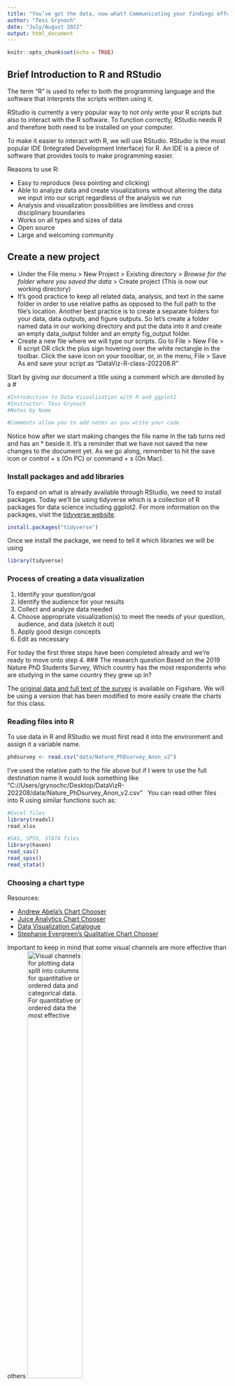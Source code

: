 ---
title: "You’ve got the data, now what? Communicating your findings effectively and reproducibly using charts produced with R and ggplot2"
author: "Tess Grynoch"
date: "July/August 2022"
output: html_document
---

```{r setup, include=FALSE}
knitr::opts_chunk$set(echo = TRUE)
```

## Brief Introduction to R and RStudio
The term "R" is used to refer to both the programming language and the software that interprets the scripts written using it.

RStudio is currently a very popular way to not only write your R scripts but also to interact with the R software. To function correctly, RStudio needs R and therefore both need to be installed on your computer.

To make it easier to interact with R, we will use RStudio. RStudio is the most popular IDE (Integrated Development Interface) for R. An IDE is a piece of software that provides tools to make programming easier.

Reasons to use R:

* Easy to reproduce (less pointing and clicking)
* Able to analyze data and create visualizations without altering the data we input into our script regardless of the analysis we run
* Analysis and visualization possibilities are limitless and cross disciplinary boundaries
* Works on all types and sizes of data
* Open source
* Large and welcoming community

## Create a new project
* Under the File menu > New Project > Existing directory > *Browse for the folder where you saved the data* > Create project (This is now our working directory)
* It's good practice to keep all related data, analysis, and text in the same folder in order to use relative paths as opposed to the full path to the file's location. Another best practice is to create a separate folders for your data, data outputs, and figure outputs. So let's create a folder named data in our working directory and put the data into it and create an empty data_output folder and an empty fig_output folder.
* Create a new file where we will type our scripts. Go to File > New File > R script OR click the plus sign hovering over the white rectangle in the toolbar. Click the save icon on your tooolbar, or, in the menu, File > Save As and save your script as "DataViz-R-class-202208.R"

Start by giving our document a title using a comment which are denoted by a #
```{r eval=FALSE}
#Introduction to Data Visualization with R and ggplot2
#Instructor: Tess Grynoch
#Notes by Name

#Comments allow you to add notes as you write your code
```
Notice how after we start making changes the file name in the tab turns red and has an * beside it. It's a reminder that we have not saved the new changes to the document yet. As we go along, remember to hit the save icon or control + s (On PC) or command + s (On Mac).  

### Install packages and add libraries
To expand on what is already available through RStudio, we need to install packages. Today we'll be using tidyverse which is a collection of R packages for data science including ggplot2. For more information on the packages, visit the [tidyverse website](https://www.tidyverse.org/). 
```{r eval=FALSE}
install.packages("tidyverse")
```
Once we install the package, we need to tell it which libraries we will be using
```{r}
library(tidyverse)
```
### Process of creating a data visualization
1. Identify your question/goal
2. Identify the audience for your results
3. Collect and analyze data needed
4. Choose appropriate visualization(s) to meet the needs of your question, audience, and data (sketch it out)
5. Apply good design concepts
6. Edit as necessary 

For today the first three steps have been completed already and we're ready to move onto step 4.
### The research question
Based on the 2019 Nature PhD Students Survey, Which country has the most respondents who are studying in the same country they grew up in?

The [original data and full text of the survey](https://figshare.com/s/74a5ea79d76ad66a8af8?file=18543278) is available on Figshare. We will be using a version that has been modified to more easily create the charts for this class. 

### Reading files into R
To use data in R and RStudio we must first read it into the environment and assign it a variable name.
```{r}
phdsurvey <- read.csv("data/Nature_PhDsurvey_Anon_v2")
```
I've used the relative path to the file above but if I were to use the full destination name it would look something like "C://Users/grynochc/Desktop/DataVizR-202208/data/Nature_PhDsurvey_Anon_v2.csv"
&nbsp;
You can read other files into R using similar functions such as: 
```{r eval=FALSE}
#Excel files
library(readxl)
read_xlsx

#SAS, SPSS, STATA files
library(haven)
read_sas() 
read_spss()
read_stata()
```
### Choosing a chart type
Resources:


* [Andrew Abela's Chart Chooser](https://extremepresentation.typepad.com/files/choosing-a-good-chart-09.pdf)
* [Juice Analytics Chart Chooser](http://labs.juiceanalytics.com/chartchooser/index.html)
* [Data Visualization Catalogue](https://datavizcatalogue.com/)
* [Stephanie Evergreen's Qualitative Chart Chooser](http://stephanieevergreen.com/wp-content/uploads/2017/11/Qualitative-Chooser-3.pdf)


Important to keep in mind that some visual channels are more effective than others
![Visual channels for plotting data split into columns for quantitative or ordered data and categorical data. For quantitative or ordered data the most effective](./images/visualchannels.jpeg){width=50%}


Copyright © 2018 Seán I. O'Donoghue et al. This work is licensed under a CC-BY 4.0 International License


**Based on our research question and the data available? What type of chart should we create?**

### Creating charts in R with ggplot2
ggplot2 comes as part of tidyverse and can be used to create a number of different plots. Today we'll cover a couple of basic ones, bar charts and dot plots, but the premise behind building a chart in ggplot is the same for all charts.


There are many resources for creating charts in ggplot2. However, the one referred to most often in today's class is the [Data visualization with ggplot2 cheat sheet (download link)](https://raw.githubusercontent.com/rstudio/cheatsheets/main/data-visualization.pdf). The cheat sheet can also be useful when deciding what type of chart you want to create.


With any ggplot chart, you start with what data you will be using.Since I'm only interested in the students who are studying in the countries they grew up in, I'll need to apply a filter. 
```{r}
homephd <- filter(phdsurvey, homestudy == "Yes")

ggplot(data = homephd)
```


Next, we'll define our plot area (mapping) using the aesthetic (aes) function. This generates a blank plot. 
```{r}
ggplot(data = homephd, mapping=aes(x=country, y = Total))
```


We add the various elements to the chart as geoms with a + symbol on the previous line which will automatically indent the next line to keep all our code in a block to run together.
```{r}
ggplot(data = homephd, mapping=aes(x=country, y = Total)) +
  geom_col()
```

We now have a basic bar chart but there are a number of chart improvements we can make to better communicate our story.

Since R has such infinite variety of features for charts and there is usually more than one way to accomplish a task, I find it useful to create a plot wish list for all the improvements I want to accomplish with a chart. This is also useful if you are new to R and need to look up how to make the changes.

**Plot wish list**


* Reorder chart
* Change the theme of the chart (background, axes, etc.)
* Change the color of the bars 
* Highlight the United States
* Add title
* Change axes titles
* Adjust the y-axis to start at 0


By default, ggplot2 will order bars based on factors in the x axis. To get our chart to order the bars based on the number of respondents we need to tell it how to sort the data.
```{r}
homephd <- homephd %>% 
  mutate(country = fct_reorder(country, Total))

#run chart again
ggplot(data = homephd, mapping=aes(x=country, y = Total)) +
  geom_col() #now ordered!
```


### Theme
The theme of your chart dictates the overall look of your chart and are preset combinations of backgrounds, axes formats, and gridline formats. A shortlist of formats is located on the second page of the ggplot2 cheatsheet. I'm a fan of the light theme so that's what I'm going to use.
```{r}
ggplot(data = homephd, mapping=aes(x=country, y = Total)) +
  geom_col()+
  theme_light()
```


### Color
To change the color of our bars we are going to use the fill aesthetic within geom_col. There is also a color aesthetic and it dictates the outline of the bars.


The fill aesthetic will accept a variable name if you want the colors to be based on a category (ex. Genre), there is also a limited number of color names that can be used ("red", "green", "blue", etc.), but if there is a specific color that you want to use, I recommend using hexidecimal color codes. My preferred site for finding hexadecimal color codes is [color-hex.com](https://color-hex.com) but there are many other options.


There are many places to pull inspiration for chart colors:


* From an image using an image color picker
* Using copy-tested color gradients such as [ColorBrewer2](http://colorbrewer2.org/), which is built into ggplot2, or [CartoColor](http://carto.com/carto-colors/)
* Using a single color or group of colors as inspiration to create a palette using such tools as [Chroma.js Color Palette Helper](http://vis4.net/palettes/) or [Colorpicker for data](http://tristen.ca/hcl-picker/)


Points to keep in mind when choosing colors:


* Limit colors when possible
* Label directly
* Ensure strong contrast with background (involves knowing where your image will appear)
* Use color strategically to highlight or group
* Keep in mind that colors have meanings that change across cultures
* Use predefined color meanings (eg. water is blue)
* Sequential color scales should only be used on quantitative data or ordered qualitative data
* Diverging colors scales should only be used where there is a meaningful middle point
```{r}
ggplot(data = homephd, mapping=aes(x=country, y = Total)) +
  geom_col(fill="#999999")+
  theme_light()
```


Check out what other aesthetics are available in geom_col
```{r eval = FALSE}
?geom_col
```
We can also highlight one row by adding another geom_col and filter for United States.
```{r}
ggplot(data = homephd, mapping=aes(x=country, y = Total)) +
  geom_col(fill="#999999")+
  theme_light()+
  geom_col(data = filter(homephd, country == "United States"), fill="#1b6bb4")
```

### Text
Best practices for text in charts:


* Keep text horizontal as much as possible
* Annotate figures directly to highlight key points in a chart
* Use descriptive titles


Adding title and axes using labs and formatting using theme(axis.text.x, plot.title)
```{r}
ggplot(data = homephd, mapping=aes(x=country, y = Total)) +
  geom_col(fill="#999999")+
  theme_light()+
  geom_col(data = filter(homephd, country == "United States"), fill="#1b6bb4")+
  labs(x = "Country", y= "Number of Respondents", caption= "Figure 1. Number of respondents who remained in the country they grew up in for their graduate studies.")
```

All the names for the countries are overlapping at the bottom of the chart and since there are so many of them, it'll make them easier to read if we flip the x and y axes. We accomplish this with the coord_flip() function.
```{r}
ggplot(data = homephd, mapping=aes(x=country, y = Total)) +
  geom_col(fill="#999999")+
  theme_light()+
  geom_col(data = filter(homephd, country == "United States"), fill="#1b6bb4")+
  labs(x = "Country", y= "Number of Respondents", caption= "Figure 1. Number of respondents who remained in the country they grew up in for their graduate studies.")+
  coord_flip()
```

To adjust the axis so it starts at 0, we're going to use the scale function. It also cutting off a 0 in our last label of our Number of Respondents axis so we'll need to adjust the margin of the theme. 
```{r}
ggplot(data = homephd, mapping=aes(x=country, y = Total)) +
  geom_col(fill="#999999")+
  theme_light()+
  geom_col(data = filter(homephd, country == "United States"), fill="#1b6bb4")+
  labs(x = "Country", y= "Number of Respondents", caption= "Figure 1. Number of respondents who remained in the country they grew up in for their graduate studies.")+
  scale_y_continuous(expand = c(0,0), limits= c(0, 1250))+
  coord_flip()+
  theme(plot.margin = margin(10,20,10,10))
```


You can also use the theme to style the text using element_text. Find out what you can change with element_text
```{r eval = FALSE}
?element_text
```

Congratulations on completing the plot wish list! 

To export our final chart and share it with the world, we'll first assign our chart a name then use ggsave to export. With ggsave you can also specify width, height, and units. 
```{r}
homephdplot <- ggplot(data = homephd, mapping=aes(x=country, y = Total)) +
  geom_col(fill="#999999")+
  theme_light()+
  geom_col(data = filter(homephd, country == "United States"), fill="#1b6bb4")+
  labs(x = "Country", y= "Number of Respondents", caption= "Figure 1. Number of respondents who remained in the country they grew up in for their graduate studies.")+
  scale_y_continuous(expand = c(0,0), limits= c(0, 1250))+
  coord_flip()+
  theme(plot.margin = margin(10,20,10,10))
  
homephdplot
```
```{r eval=FALSE}
#Export chart
ggsave("./charts/HomePhDPlot.png", homephdplot, width = 6, height = 12, units = "in")
```
![Final chart](./charts/HomePhDPlot.png)


### Data Citation
If you are using someone else’s data, cite it! 


If you published the full dataset, cite it!


* Helps readers find the original data source
* Increases the legitimacy of your chart


Copy the citation suggested where you got the data or use your preferred citation style.


Primary components:


* Author/ Creator (Individual, group, or organization)
* Title
* Year of Publication
* Publisher (often the repository where the data is housed)
* Version or edition
* Access Information (URL, DOI, or another persistent identifier)


General format:


Author (Year). Title with version. Publisher. Access information. 

&nbsp;
&nbsp;
&nbsp; 
Citation for this dataset:

Nature. (2019). 2019 Nature PhD Students Survey Data(Version1). figshare. https://doi.org/10.6084/m9.figshare.10266299.v1 

### Visualizing responsibly
Was this visualization created responsibly? What could make this visualization better?

* We didn't distort the data (check)
* We answered our research question (check)
* Is there additional context that could be added for our audience to better understand the data? (yes)

What type of contextual data could we add?
Number of respondents from each country
```{r}
#Apply the same ordering of countries from homephd to phdsurvey
phdsurvey <- phdsurvey%>% 
  mutate(country = fct_reorder(country, Total))

ggplot(data = homephd, mapping=aes(x=country, y = Total)) +
  geom_col(data = phdsurvey, fill = "#c1c1c1")+ #we need to add it as a layer early in the chart since we want it to show up behind
  geom_col(fill="#999999")+
  theme_light()+
  geom_col(data = filter(homephd, country == "United States"), fill="#1b6bb4")+
  labs(x = "Country", y= "Number of Respondents", caption= "Figure 1. Number of respondents who remained in the country they grew up in for their graduate studies.")+
  scale_y_continuous(expand = c(0,0), limits= c(0, 1600))+ #need to adjust the limit to the highest number
  coord_flip()+
  theme(plot.margin = margin(10,20,10,10))
```


We could also have used ratio of respondents from that country or looked outside the dataset and found data on how many PhD students are studying in each country which would help provide a better understanding and context for the outcomes of this survey. 

## Further resources for learning R
* [R for Data Science](https://r4ds.had.co.nz/) by Hadley Wickham & Garrett Grolemund
* [UMass Chan Bootstrappers R Course](https://bootstrappers.umassmed.edu/bootstrappers-courses/courses/rCourse/index.html) by Nick Hathaway
* [Software Carpentry Lessons](https://software-carpentry.org/lessons/)
* [Data Carpentry Lessons](https://datacarpentry.org/lessons/)
* [Sage Research Methods R Tutorials](https://library.umassmed.edu/node/97). Search for R statistical package and filter by the video content type

## Further data visualization resources
[Lamar Soutter Library Data Visualization Resource Guide](https://libraryguides.umassmed.edu/data-viz)

&nbsp;  
Materials from a number of different sources were used in the creation of this class including:

* The Carpentries' (previously Data Carpentry's) R for Social Scientists used under the CC-BY 4.0 license.  
* The Carpentries' (previously Software Carpentry) Programming with R used under the CC-BY 4.0 license.
* The Carpentries' (previously Software Carpentry) R for Reproducible Scientific Analysis used under the the CC-BY 4.0 license.
* R Course by Nick Hathaway as part of the UMMS Bootstrappers Courses
* [Visualizing the Future Data Visualization 101 module](https://visualizingthefuture.github.io/data-viz-101/)
&nbsp;
&nbsp;
&nbsp;  
![](https://i.creativecommons.org/l/by/4.0/88x31.png) &nbsp; This work is licensed under a [Creative Commons Attribution 4.0 International License](http://creativecommons.org/licenses/by/4.0/) by Tess Grynoch


















